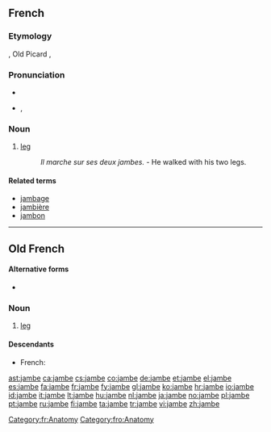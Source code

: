 ==French==

===Etymology===
{{etyl|LL.|fr}} {{term|gamba|lang=la}}, Old Picard {{term|ganbe|lang=fro}}, {{etyl|fro|fr}} {{term|jambe|lang=fro}}

===Pronunciation===
* {{audio|Fr-jambe.ogg|audio}}
* {{IPA|lang=fr|/ʒɑ̃b/}}, {{SAMPA|/ZA~b/}}

===Noun===
{{fr-noun|f}}

# [[leg]]
#: ''Il marche sur ses deux jambes.'' - He walked with his two legs.

====Related terms====
* [[jambage]]
* [[jambière]]
* [[jambon]]

[[Category:fr:Anatomy]]

----

==Old French==

====Alternative forms====
* {{qualifier|Picardy}} {{l|fro|ganbe}}

===Noun===
{{fro-noun-f}}

# [[leg]]

====Descendants====
* French: {{l|fr|jambe}}

[[Category:fro:Anatomy]]

[[ast:jambe]]
[[ca:jambe]]
[[cs:jambe]]
[[co:jambe]]
[[de:jambe]]
[[et:jambe]]
[[el:jambe]]
[[es:jambe]]
[[fa:jambe]]
[[fr:jambe]]
[[fy:jambe]]
[[gl:jambe]]
[[ko:jambe]]
[[hr:jambe]]
[[io:jambe]]
[[id:jambe]]
[[it:jambe]]
[[lt:jambe]]
[[hu:jambe]]
[[nl:jambe]]
[[ja:jambe]]
[[no:jambe]]
[[pl:jambe]]
[[pt:jambe]]
[[ru:jambe]]
[[fi:jambe]]
[[ta:jambe]]
[[tr:jambe]]
[[vi:jambe]]
[[zh:jambe]]